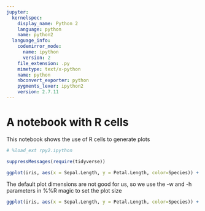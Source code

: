 ```yaml
---
jupyter:
  kernelspec:
    display_name: Python 2
    language: python
    name: python2
  language_info:
    codemirror_mode:
      name: ipython
      version: 2
    file_extension: .py
    mimetype: text/x-python
    name: python
    nbconvert_exporter: python
    pygments_lexer: ipython2
    version: 2.7.11
---
```


# A notebook with R cells

This notebook shows the use of R cells to generate plots

```python
# %load_ext rpy2.ipython
```

```r
suppressMessages(require(tidyverse))
```

```r
ggplot(iris, aes(x = Sepal.Length, y = Petal.Length, color=Species)) + geom_point()
```

The default plot dimensions are not good for us, so we use the -w and -h parameters in %%R magic to set the plot size

```r
ggplot(iris, aes(x = Sepal.Length, y = Petal.Length, color=Species)) + geom_point()
```
